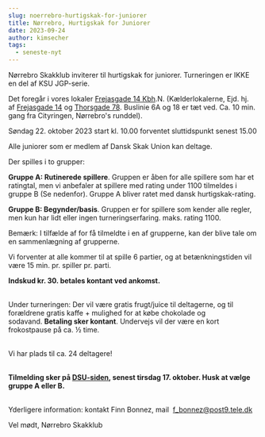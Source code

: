 ```yaml
---
slug: noerrebro-hurtigskak-for-juniorer
title: Nørrebro, Hurtigskak for Juniorer
date: 2023-09-24
author: kimsecher
tags:
  - seneste-nyt
---
```

<!-- wp:paragraph -->
<p>Nørrebro Skakklub inviterer til hurtigskak for juniorer. Turneringen er IKKE en del af KSU JGP-serie.</p>
<!-- /wp:paragraph -->

<!-- wp:paragraph -->
<p>Det foregår i vores lokaler&nbsp;<a href="https://www.google.com/maps/search/Frejasgade+14+Kbh?entry=gmail&amp;source=g" rel="noreferrer noopener" target="_blank">Frejasgade 14 Kbh</a>.N. (Kælderlokalerne, Ejd. hj. af&nbsp;<a href="https://www.google.com/maps/search/Frejasgade+14?entry=gmail&amp;source=g" rel="noreferrer noopener" target="_blank">Frejasgade 14</a>&nbsp;og&nbsp;<a href="https://www.google.com/maps/search/Thorsgade+78?entry=gmail&amp;source=g" rel="noreferrer noopener" target="_blank">Thorsgade 78</a>. Buslinie 6A og 18 er tæt ved. Ca. 10 min. gang fra Cityringen, Nørrebro's runddel).</p>
<!-- /wp:paragraph -->

<!-- wp:paragraph -->
<p>Søndag 22. oktober 2023 start kl. 10.00&nbsp;forventet sluttidspunkt senest 15.00</p>
<!-- /wp:paragraph -->

<!-- wp:paragraph -->
<p>Alle juniorer som er medlem af Dansk Skak Union kan deltage.</p>
<!-- /wp:paragraph -->

<!-- wp:paragraph -->
<p>Der spilles i to grupper:</p>
<!-- /wp:paragraph -->

<!-- wp:paragraph -->
<p><strong>Gruppe A: Rutinerede spillere</strong>. Gruppen er åben for alle spillere som har et ratingtal, men vi anbefaler at spillere med rating under 1100 tilmeldes i gruppe B (Se nedenfor). Gruppe A bliver ratet med dansk hurtigskak-rating.&nbsp;</p>
<!-- /wp:paragraph -->

<!-- wp:paragraph -->
<p><strong>Gruppe B: Begynder/basis</strong>.&nbsp;Gruppen er for spillere som kender alle regler, men kun har lidt eller ingen turneringserfaring. maks. rating 1100.</p>
<!-- /wp:paragraph -->

<!-- wp:paragraph -->
<p>Bemærk: I tilfælde af for få tilmeldte i en af grupperne, kan der blive tale om en sammenlægning af grupperne.&nbsp;</p>
<!-- /wp:paragraph -->

<!-- wp:paragraph -->
<p>Vi forventer at alle kommer til at spille 6 partier, og at betænkningstiden vil være 15 min. pr. spiller pr. parti.</p>
<!-- /wp:paragraph -->

<!-- wp:paragraph -->
<p><strong>Indskud kr. 30. betales kontant ved ankomst.&nbsp;</strong><br>&nbsp;</p>
<!-- /wp:paragraph -->

<!-- wp:paragraph -->
<p>Under turneringen:&nbsp;Der vil være gratis frugt/juice til deltagerne, og til forældrene gratis kaffe + mulighed for at købe chokolade og sodavand.&nbsp;<strong>Betaling sker kontant</strong>.&nbsp;Undervejs vil der være en kort frokostpause på ca. ½ time.<br>&nbsp;</p>
<!-- /wp:paragraph -->

<!-- wp:paragraph -->
<p>Vi har plads til ca. 24 deltagere!<br>&nbsp;</p>
<!-- /wp:paragraph -->

<!-- wp:paragraph -->
<p><strong>Tilmelding sker på <a href="https://turnering.skak.dk/TournamentActive/Details?tourId=28398">DSU-siden</a>, senest tirsdag 17. oktober. Husk at vælge gruppe A eller B.</strong><br> </p>
<!-- /wp:paragraph -->

<!-- wp:paragraph -->
<p>Yderligere information: kontakt Finn Bonnez, mail  <a href="mailto:f_bonnez@post9.tele.dk" target="_blank" rel="noreferrer noopener">f_bonnez@post9.tele.dk</a></p>
<!-- /wp:paragraph -->

<!-- wp:paragraph -->
<p>Vel mødt, Nørrebro Skakklub</p>
<!-- /wp:paragraph -->
